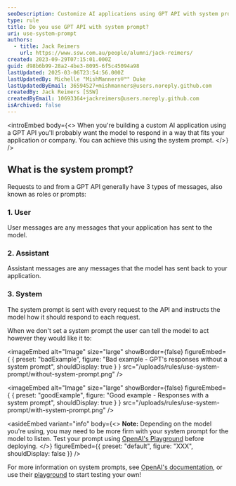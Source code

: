 ```yaml
---
seoDescription: Customize AI applications using GPT API with system prompts that fit your application or company, ensuring consistent responses and tailored interactions.
type: rule
title: Do you use GPT API with system prompt?
uri: use-system-prompt
authors:
  - title: Jack Reimers
    url: https://www.ssw.com.au/people/alumni/jack-reimers/
created: 2023-09-29T07:15:01.000Z
guid: d98b6b99-28a2-4be3-8095-6f5c45094a98
lastUpdated: 2025-03-06T23:54:56.000Z
lastUpdatedBy: Michelle "MishManners®™" Duke
lastUpdatedByEmail: 36594527+mishmanners@users.noreply.github.com
createdBy: Jack Reimers [SSW]
createdByEmail: 10693364+jackreimers@users.noreply.github.com
isArchived: false
---
```


<introEmbed
  body={<>
When you're building a custom AI application using a GPT API you'll probably want the model to respond in a way that fits your application or company. You can achieve this using the system prompt.
  </>}
/>
## What is the system prompt?

Requests to and from a GPT API generally have 3 types of messages, also known as roles or prompts:

### 1. User

User messages are any messages that your application has sent to the model.

### 2. Assistant

Assistant messages are any messages that the model has sent back to your application.

### 3. System

The system prompt is sent with every request to the API and instructs the model how it should respond to each request.

When we don't set a system prompt the user can tell the model to act however they would like it to:

<imageEmbed
  alt="Image"
  size="large"
  showBorder={false}
  figureEmbed={ {
    preset: "badExample",
    figure: "Bad example - GPT's responses without a system prompt",
    shouldDisplay: true
  } }
  src="/uploads/rules/use-system-prompt/without-system-prompt.png"
/>


<imageEmbed
  alt="Image"
  size="large"
  showBorder={false}
  figureEmbed={ {
    preset: "goodExample",
    figure: "Good example - Responses with a system prompt",
    shouldDisplay: true
  } }
  src="/uploads/rules/use-system-prompt/with-system-prompt.png"
/>



<asideEmbed
  variant="info"
  body={<>
    **Note:** Depending on the model you're using, you may need to be more firm with your system prompt for the model to listen. Test your prompt using [OpenAI's Playground](https://platform.openai.com/playground) before deploying.
  </>}
  figureEmbed={{
    preset: "default",
    figure: "XXX",
    shouldDisplay: false
  }}
/>


For more information on system prompts, see [OpenAI's documentation](https://platform.openai.com/docs/guides/gpt-best-practices/strategy-write-clear-instructions), or use their [playground](https://platform.openai.com/playground) to start testing your own!
